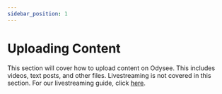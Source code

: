 ---
sidebar_position: 1
---

# Uploading Content

This section will cover how to upload content on Odysee. This includes videos, text posts, and other files. Livestreaming is not covered in this section. For our livestreaming guide, click [here](https://help.odysee.tv/category-livestreaming/).
